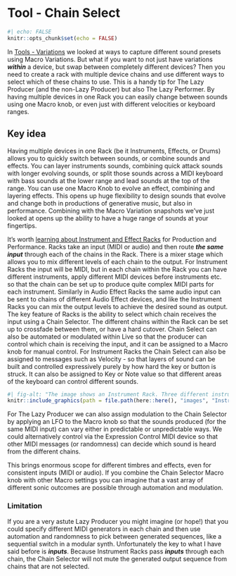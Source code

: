 # Tool - Chain Select

```r
#| echo: FALSE
knitr::opts_chunk$set(echo = FALSE)
```

In [Tools - Variations](025-Tool-Variations.qmd) we looked at ways to capture different sound presets using Macro Variations. But what if you want to not just have variations ***within*** a device, but swap between completely different devices? Then you need to create a rack with multiple device chains and use different ways to select which of these chains to use. This is a handy tip for The Lazy Producer (and the non-Lazy Producer) but also The Lazy Performer. By having multiple devices in one Rack you can easily change between sounds using one Macro knob, or even just with different velocities or keyboard ranges.

::: callout-tip
## Key idea

Having multiple devices in one Rack (be it Instruments, Effects, or Drums) allows you to quickly switch between sounds, or combine sounds and effects. You can layer instruments sounds, combining quick attack sounds with longer evolving sounds, or split those sounds across a MIDI keyboard with bass sounds at the lower range and lead sounds at the top of the range. You can use one Macro Knob to evolve an effect, combining and layering effects. This opens up huge flexibility to design sounds that evolve and change both in productions of generative music, but also in performance. Combining with the Macro Variation snapshots we've just looked at opens up the ability to have a huge range of sounds at your fingertips.
:::

It's worth [learning about Instrument and Effect Racks](https://www.ableton.com/en/live-manual/12/instrument-drum-and-effect-racks/#chain-list) for Production and Performance. Racks take an input (MIDI or audio) and then route ***the same input*** through each of the chains in the Rack. There is a mixer stage which allows you to mix different levels of each chain to the output. For Instrument Racks the input will be MIDI, but in each chain within the Rack you can have different instruments, apply different MIDI devices before instruments etc. so that the chain can be set up to produce quite complex MIDI parts for each instrument. Similarly in Audio Effect Racks the same audio input can be sent to chains of different Audio Effect devices, and like the Instrument Racks you can mix the output levels to achieve the desired sound as output. The key feature of Racks is the ability to select which chain receives the input using a Chain Selector. The different chains within the Rack can be set up to crossfade between them, or have a hard cutover. Chain Select can also be automated or modulated within Live so that the producer can control which chain is receiving the input, and it can be assigned to a Macro knob for manual control. For Instrument Racks the Chain Select can also be assigned to messages such as Velocity - so that layers of sound can be built and controlled expressively purely by how hard the key or button is struck. It can also be assigned to Key or Note value so that different areas of the keyboard can control different sounds.

```r
#| fig-alt: "The image shows an Instrument Rack. Three different instruments - Collision, Tension and Electric Piano are defined in separate chains. The chains occupy the range 0-127 but overlap with crossfade. The chain selector is assigned to a Macro knob."
knitr::include_graphics(path = file.path(here::here(), "images", "Instrument_Rack.png"))
```

For The Lazy Producer we can also assign modulation to the Chain Selector by applying an LFO to the Macro knob so that the sounds produced (for the same MIDI input) can vary either in predictable or unpredictable ways. We could alternatively control via the Expression Control MIDI device so that other MIDI messages (or randomness) can decide which sound is heard from the different chains.

This brings enormous scope for different timbres and effects, even for consistent inputs (MIDI or audio). If you combine the Chain Selector Macro knob with other Macro settings you can imagine that a vast array of different sonic outcomes are possible through automation and modulation.

### Limitation

If you are a very astute Lazy Producer you might imagine (or hope!) that you could specify different MIDI generators in each chain and then use automation and randomness to pick between generated sequences, like a sequential switch in a modular synth. Unfortunately the key to what I have said before is ***inputs***. Because Instrument Racks pass ***inputs*** through each chain, the Chain Selector will not mute the generated output sequence from chains that are not selected.
